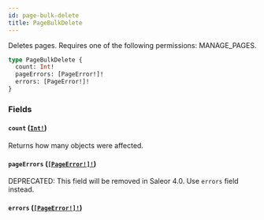 ```yaml
---
id: page-bulk-delete
title: PageBulkDelete
---
```


Deletes pages. Requires one of the following permissions: MANAGE_PAGES.

```graphql
type PageBulkDelete {
  count: Int!
  pageErrors: [PageError!]!
  errors: [PageError!]!
}
```

### Fields

#### `count` ([`Int!`](../../../developer/api-reference/scalars/int))

Returns how many objects were affected.

#### `pageErrors` ([`[PageError!]!`](../../../developer/api-reference/objects/page-error))

<span class="badge badge--warning">DEPRECATED: This field will be removed in Saleor 4.0. Use `errors` field instead.</span>

#### `errors` ([`[PageError!]!`](../../../developer/api-reference/objects/page-error))
